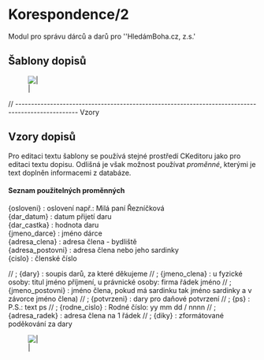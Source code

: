 = Korespondence/2 =
Modul pro správu dárců a darů pro ''HledámBoha.cz, z.s.'

== Šablony dopisů ==

[[Image:wiki/img/ck_dopisy_sablona.png||]]

// -------------------------------------------------------------------------------------------------- Vzory
== Vzory dopisů ==
Pro editaci textu šablony se používá stejné prostředí CKeditoru jako pro editaci textu dopisu.
Odlišná je však možnost používat ''proměnné'', kterými je text doplněn informacemi z databáze.

==== Seznam použitelných proměnných ====
; {osloveni}            : oslovení např.: Milá paní Řezníčková
; {dar_datum}           : datum přijetí daru
; {dar_castka}          : hodnota daru
; {jmeno_darce}         : jméno dárce
; {adresa_clena}        : adresa člena - bydliště
; {adresa_postovni}     : adresa člena nebo jeho sardinky
; {cislo}               : členské číslo
// ; {dary}                : soupis darů, za které děkujeme
// ; {jmeno_clena}         : u fyzické osoby: titul jméno příjmení, u právnické osoby: firma řádek jméno
// ; {jmeno_postovni}      : jméno člena, pokud má sardinku tak jméno sardinky a v závorce jméno člena)
// ; {potvrzeni}           : dary pro daňové potvrzení
// ; {ps}                  : P.S.: text ps
// ; {rodne_cislo}         : Rodné číslo: yy mm dd / nnnn
// ; {adresa_radek}        : adresa člena na 1 řádek
// ; {diky}                : zformátované poděkování za dary

[[Image:wiki/img/ck_dopisy.png||]]


